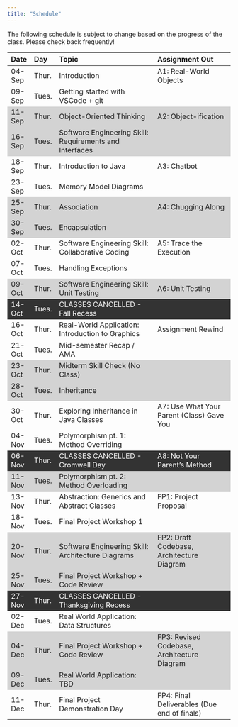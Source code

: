 ```yaml
---
title: "Schedule"
---
```


<style>

.schedule colgroup col {
    width: auto !important;
}

.schedule th {
  text-align: left;
}

.schedule th:nth-child(1),
.schedule th:nth-child(2) {
  width: 10%;
}

.schedule th:nth-child(3) {
  width: 45%;
}

.schedule th:nth-child(4) {
  width: 35%;
}

.schedule body {
  padding: 1rem;
}

.schedule tr:nth-child(4n),
.schedule tr:nth-child(4n-1){
    background: lightgrey;
}

.schedule tr:nth-child(12),
.schedule tr:nth-child(19),
.schedule tr:nth-child(25){
  background: #333333;
  color: white;
}

</style>

The following schedule is subject to change based on the progress of the class. Please check back frequently!

<div class = "schedule">
| **Date** | **Day** | **Topic**  | **Assignment Out** |
| ---------|---------|------------|--------------------|
04-Sep | Thur.  | Introduction  |A1: Real-World Objects|
09-Sep | Tues.  | Getting started with VSCode + git  | |
11-Sep | Thur.  | Object-Oriented Thinking   | A2: Object-ification|
16-Sep | Tues.  | Software Engineering Skill: Requirements and Interfaces |  |
18-Sep | Thur.  | Introduction to Java   | A3: Chatbot |
23-Sep | Tues.  | Memory Model Diagrams  | |
25-Sep | Thur.  | Association  |  A4: Chugging Along |
30-Sep | Tues.  | Encapsulation  ||
02-Oct | Thur.  | Software Engineering Skill: Collaborative Coding  |A5: Trace the Execution |
07-Oct | Tues.  | Handling Exceptions | |
09-Oct | Thur.  | Software Engineering Skill: Unit Testing | A6: Unit Testing |
14-Oct | Tues.  | CLASSES CANCELLED - Fall Recess | |
16-Oct | Thur.  | Real-World Application: Introduction to Graphics | Assignment Rewind |
21-Oct | Tues.  | Mid-semester Recap / AMA | |
23-Oct | Thur.  | Midterm Skill Check (No Class)  |  |
28-Oct | Tues.  | Inheritance  | |
30-Oct | Thur.  | Exploring Inheritance in Java Classes  | A7: Use What Your Parent (Class) Gave You |
04-Nov | Tues.  | Polymorphism pt. 1: Method Overriding  |  |
06-Nov | Thur.  | CLASSES CANCELLED - Cromwell Day | A8: Not Your Parent's Method |
11-Nov | Tues.  | Polymorphism pt. 2: Method Overloading  | |
13-Nov | Thur.  | Abstraction: Generics and Abstract Classes | FP1: Project Proposal |
18-Nov | Tues.  | Final Project Workshop 1  |   |
20-Nov | Thur.  | Software Engineering Skill: Architecture Diagrams  | FP2: Draft Codebase, Architecture Diagram |
25-Nov | Tues.  | Final Project Workshop + Code Review  |  |
27-Nov | Thur.  | CLASSES CANCELLED - Thanksgiving Recess | |
02-Dec | Tues.  | Real World Application: Data Structures  |  |
04-Dec | Thur.  | Final Project Workshop + Code Review | FP3: Revised Codebase, Architecture Diagram |
09-Dec | Tues.  | Real World Application: TBD |  |
11-Dec | Thur.  | Final Project Demonstration Day  | FP4: Final Deliverables (Due end of finals) |
</div>